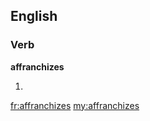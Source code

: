 ==English==

===Verb===
'''affranchizes'''

# {{third-person singular of|affranchize}}

[[fr:affranchizes]]
[[my:affranchizes]]